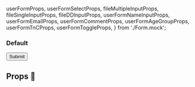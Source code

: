   userFormProps,
  userFormSelectProps,
  fileMultipleInputProps,
  fileSingleInputProps,
  fileDDInputProps,
  userFormNameInputProps,
  userFormEmailProps,
  userFormCommentProps,
  userFormAgeGroupProps,
  userFormTnCProps,
  userFormToggleProps,
} from './Form.mock';

<Meta title="Molecules/Form" component={Form} />

### Default

<Preview>
  <Story name="Default">
    <Form {...userFormProps}>
      <Form.Select {...userFormSelectProps} />
      <Form.Input {...userFormNameInputProps} />
      <Form.Input {...userFormEmailProps} />
      <Form.RadioGroup {...userFormAgeGroupProps} />
      <Form.Checkbox {...userFormTnCProps} />
      <Form.Textarea {...userFormCommentProps} />
      <Form.Toggle {...userFormToggleProps} />
      <Form.FieldFile {...fileSingleInputProps} />
      <Form.FieldFile {...fileMultipleInputProps} />
      <Form.DDFile {...fileDDInputProps} />
      <Button primary type="submit">
        Submit
      </Button>
    </Form>
  </Story>
</Preview>

## Props 🔧

<Props of={Form} />


